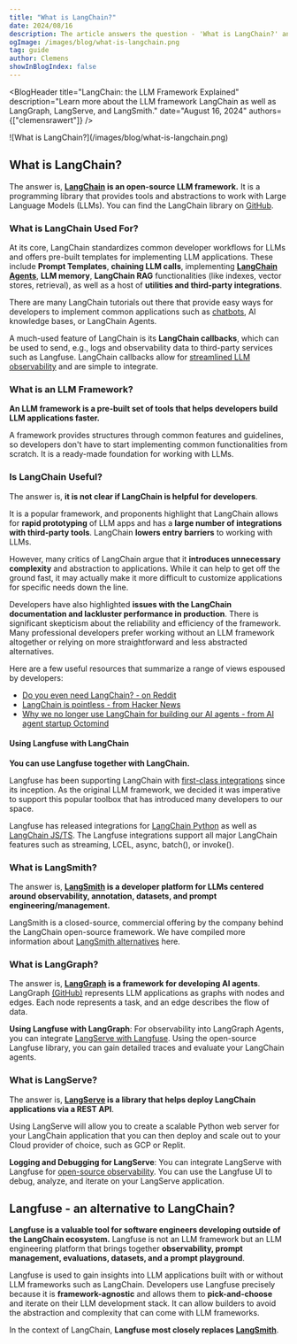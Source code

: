 ```yaml
---
title: "What is LangChain?"
date: 2024/08/16
description: The article answers the question - 'What is LangChain?' and provides insight into the advantages and disadvantages of using LangChain to build LLM applications. It also touches on LangServe, LangGraph, and LangSmith.
ogImage: /images/blog/what-is-langchain.png
tag: guide
author: Clemens
showInBlogIndex: false
---
```



<BlogHeader
  title="LangChain: the LLM Framework Explained"
  description="Learn more about the LLM framework LangChain as well as LangGraph, LangServe, and LangSmith."
  date="August 16, 2024"
  authors={["clemensrawert"]}
/>

<Frame fullWidth>
  ![What is LangChain?](/images/blog/what-is-langchain.png)
</Frame>

## What is LangChain?

The answer is, **[LangChain](https://langchain.com) is an open-source LLM framework.** It is a programming library that provides tools and abstractions to work with Large Language Models (LLMs). You can find the LangChain library on [GitHub](https://github.com/langchain-ai/langchain).

### What is LangChain Used For?

At its core, LangChain standardizes common developer workflows for LLMs and offers pre-built templates for implementing LLM applications. These include **Prompt Templates**, **chaining LLM calls**, implementing [**LangChain Agents**](https://python.langchain.com/v0.1/docs/modules/agents/), **LLM memory**, **LangChain RAG** functionalities (like indexes, vector stores, retrieval), as well as a host of **utilities and third-party integrations**.

There are many LangChain tutorials out there that provide easy ways for developers to implement common applications such as [chatbots](/blog/qa-chatbot-for-langfuse-docs), AI knowledge bases, or LangChain Agents.

A much-used feature of LangChain is its **LangChain callbacks**, which can be used to send, e.g., logs and observability data to third-party services such as Langfuse. LangChain callbacks allow for [streamlined LLM observability](/integrations/frameworks/langchain) and are simple to integrate.

### What is an LLM Framework?

**An LLM framework is a pre-built set of tools that helps developers build LLM applications faster.**

A framework provides structures through common features and guidelines, so developers don't have to start implementing common functionalities from scratch. It is a ready-made foundation for working with LLMs.

### Is LangChain Useful?

The answer is, **it is not clear if LangChain is helpful for developers**.

It is a popular framework, and proponents highlight that LangChain allows for **rapid prototyping** of LLM apps and has a **large number of integrations with third-party tools**. LangChain **lowers entry barriers** to working with LLMs.

However, many critics of LangChain argue that it **introduces unnecessary complexity** and abstraction to applications. While it can help to get off the ground fast, it may actually make it more difficult to customize applications for specific needs down the line.

Developers have also highlighted **issues with the LangChain documentation and lackluster performance in production**. There is significant skepticism about the reliability and efficiency of the framework. Many professional developers prefer working without an LLM framework altogether or relying on more straightforward and less abstracted alternatives.

Here are a few useful resources that summarize a range of views espoused by developers:

- [Do you even need LangChain? - on Reddit](https://www.reddit.com/r/LangChain/comments/1cu6wjg/do_you_even_need_langchain/)
- [LangChain is pointless - from Hacker News](https://news.ycombinator.com/item?id=36645575)
- [Why we no longer use LangChain for building our AI agents - from AI agent startup Octomind](https://www.octomind.dev/blog/why-we-no-longer-use-langchain-for-building-our-ai-agents)

#### Using Langfuse with LangChain

**You can use Langfuse together with LangChain.**

Langfuse has been supporting LangChain with [first-class integrations](/integrations/frameworks/langchain) since its inception. As the original LLM framework, we decided it was imperative to support this popular toolbox that has introduced many developers to our space.

Langfuse has released integrations for [LangChain Python](/integrations/frameworks/langchain) as well as [LangChain JS/TS](/integrations/frameworks/langchain). The Langfuse integrations support all major LangChain features such as streaming, LCEL, async, batch(), or invoke().

### What is LangSmith?

The answer is, **[LangSmith](https://www.langchain.com/langsmith) is a developer platform for LLMs centered around observability, annotation, datasets, and prompt engineering/management.**

LangSmith is a closed-source, commercial offering by the company behind the LangChain open-source framework. We have compiled more information about [LangSmith alternatives](/faq/all/langsmith-alternative) here.

### What is LangGraph?

The answer is, **[LangGraph](https://www.langchain.com/langgraph) is a framework for developing AI agents**. LangGraph [(GitHub)](https://github.com/langchain-ai/langgraph) represents LLM applications as graphs with nodes and edges. Each node represents a task, and an edge describes the flow of data.

**Using Langfuse with LangGraph**: For observability into LangGraph Agents, you can integrate [LangServe with Langfuse](/guides/cookbook/integration_langgraph). Using the open-source Langfuse library, you can gain detailed traces and evaluate your LangChain agents.

### What is LangServe?

The answer is, **[LangServe](https://python.langchain.com/v0.2/docs/langserve/) is a library that helps deploy LangChain applications via a REST API**.

Using LangServe will allow you to create a scalable Python web server for your LangChain application that you can then deploy and scale out to your Cloud provider of choice, such as GCP or Replit.

**Logging and Debugging for LangServe**: You can integrate LangServe with Langfuse for [open-source observability](/integrations/frameworks/langserve). You can use the Langfuse UI to debug, analyze, and iterate on your LangServe application.

## Langfuse - an alternative to LangChain?

**Langfuse is a valuable tool for software engineers developing outside of the LangChain ecosystem.** Langfuse is not an LLM framework but an LLM engineering platform that brings together **observability, prompt management, evaluations, datasets, and a prompt playground**.

Langfuse is used to gain insights into LLM applications built with or without LLM frameworks such as LangChain. Developers use Langfuse precisely because it is **framework-agnostic** and allows them to **pick-and-choose** and iterate on their LLM development stack. It can allow builders to avoid the abstraction and complexity that can come with LLM frameworks.

In the context of LangChain, **Langfuse most closely replaces [LangSmith](/faq/all/langsmith-alternative)**.
